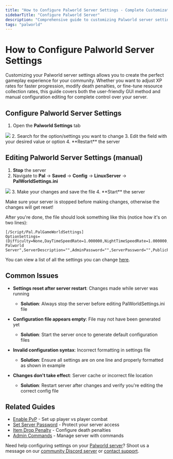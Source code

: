 ---
title: "How to Configure Palworld Server Settings - Complete Customization Guide"
sidebarTitle: "Configure Palworld Server"
description: "Comprehensive guide to customizing Palworld server settings including XP rates, death penalties, PvP options, and gameplay mechanics. Learn both GUI and manual configuration methods for optimal server management."
tags: "palworld"
---

# How to Configure Palworld Server Settings

Customizing your Palworld server settings allows you to create the perfect gameplay experience for your community. Whether you want to adjust XP rates for faster progression, modify death penalties, or fine-tune resource collection rates, this guide covers both the user-friendly GUI method and manual configuration editing for complete control over your server.

## Configure Palworld Server Settings
1. Open the **Palworld Settings** tab
<Frame>
  <img src="/images/games/palworld/palworldsettings.png" />
</Frame>
2. Search for the option/settings you want to change
3. Edit the field with your desired value or option
4. **Restart** the server

## Editing Palworld Server Settings (manual)

1. **Stop** the server
2. Navigate to **Pal** -> **Saved** -> **Config** -> **LinuxServer** -> **PalWorldSettings.ini**
<Frame>
  <img src="/images/games/palworld/palworldsettings-ini.png" />
</Frame>
3. Make your changes and save the file
4. **Start** the server

<Warning>Make sure your server is stopped before making changes, otherwise the changes will get reset!</Warning>

After you're done, the file should look something like this (notice how it's on two lines):

```
[/Script/Pal.PalGameWorldSettings]
OptionSettings=(Difficulty=None,DayTimeSpeedRate=1.000000,NightTimeSpeedRate=1.000000,ExpRate=1.000000,PalCaptureRate=1.000000,PalSpawnNumRate=1.000000,PalDamageRateAttack=1.000000,PalDamageRateDefense=1.000000,PlayerDamageRateAttack=1.000000,PlayerDamageRateDefense=1.000000,PlayerStomachDecreaceRate=1.000000,PlayerStaminaDecreaceRate=1.000000,PlayerAutoHPRegeneRate=1.000000,PlayerAutoHpRegeneRateInSleep=1.000000,PalStomachDecreaceRate=1.000000,PalStaminaDecreaceRate=1.000000,PalAutoHPRegeneRate=1.000000,PalAutoHpRegeneRateInSleep=1.000000,BuildObjectDamageRate=1.000000,BuildObjectDeteriorationDamageRate=1.000000,CollectionDropRate=1.000000,CollectionObjectHpRate=1.000000,CollectionObjectRespawnSpeedRate=1.000000,EnemyDropItemRate=1.000000,DeathPenalty=All,bEnablePlayerToPlayerDamage=False,bEnableFriendlyFire=False,bEnableInvaderEnemy=True,bActiveUNKO=False,bEnableAimAssistPad=True,bEnableAimAssistKeyboard=False,DropItemMaxNum=3000,DropItemMaxNum_UNKO=100,BaseCampMaxNum=128,BaseCampWorkerMaxNum=15,DropItemAliveMaxHours=1.000000,bAutoResetGuildNoOnlinePlayers=False,AutoResetGuildTimeNoOnlinePlayers=72.000000,GuildPlayerMaxNum=20,PalEggDefaultHatchingTime=72.000000,WorkSpeedRate=1.000000,bIsMultiplay=False,bIsPvP=False,bCanPickupOtherGuildDeathPenaltyDrop=False,bEnableNonLoginPenalty=True,bEnableFastTravel=True,bIsStartLocationSelectByMap=True,bExistPlayerAfterLogout=False,bEnableDefenseOtherGuildPlayer=False,CoopPlayerMaxNum=4,ServerPlayerMaxNum=32,ServerName="Default Palworld Server",ServerDescription="",AdminPassword="",ServerPassword="",PublicPort=8211,PublicIP="",RCONEnabled=False,RCONPort=25575,Region="",bUseAuth=True,BanListURL="https://api.palworldgame.com/api/banlist.txt")
```

You can view a list of all the settings you can change [here](https://palworld.wiki.gg/wiki/PalWorldSettings.ini).

## Common Issues

- **Settings reset after server restart**: Changes made while server was running
  - **Solution**: Always stop the server before editing PalWorldSettings.ini file

- **Configuration file appears empty**: File may not have been generated yet
  - **Solution**: Start the server once to generate default configuration files

- **Invalid configuration syntax**: Incorrect formatting in settings file
  - **Solution**: Ensure all settings are on one line and properly formatted as shown in example

- **Changes don't take effect**: Server cache or incorrect file location
  - **Solution**: Restart server after changes and verify you're editing the correct config file

## Related Guides

- [Enable PvP](/games/palworld/enable-pvp) - Set up player vs player combat
- [Set Server Password](/games/palworld/set-server-password) - Protect your server access
- [Item Drop Penalty](/games/palworld/item-drop-penalty) - Configure death penalties
- [Admin Commands](/games/palworld/all-admin-commands) - Manage server with commands

Need help configuring settings on your [Palworld server](https://berrybyte.net/palworld-server-hosting)? Shoot us a message on our [community Discord server](https://berrybyte.net/discord) or [contact support](https://berrybyte.net/support).